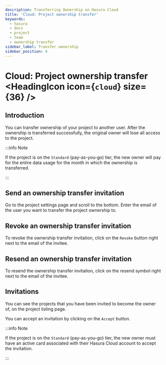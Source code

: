 ```yaml
---
description: Transferring Ownership on Hasura Cloud
title: 'Cloud: Project ownership transfer'
keywords:
  - hasura
  - docs
  - project
  - team
  - ownership transfer
sidebar_label: Transfer ownership
sidebar_position: 4
---
```



# Cloud: Project ownership transfer <HeadingIcon icon={`cloud`} size={36} />

## Introduction

You can transfer ownership of your project to another user. After the ownership is transferred successfully, the
original owner will lose all access to the project.

:::info Note

If the project is on the `Standard` (pay-as-you-go) tier, the new owner will pay for the entire data usage for the month
in which the ownership is transferred.

:::

## Send an ownership transfer invitation

Go to the project settings page and scroll to the bottom. Enter the email of the user you want to transfer the project
ownership to.

<Thumbnail src='/img/graphql/cloud/projects/transfer-ownership.png' alt='Transfer Project Ownership' width='1146px' />

## Revoke an ownership transfer invitation

To revoke the ownership transfer invitation, click on the `Revoke` button right next to the email of the invitee.

<Thumbnail
  src='/img/graphql/cloud/projects/remove-ownership.png'
  alt='Remove transfer ownership invite'
  width='1146px'
/>

## Resend an ownership transfer invitation

To resend the ownership transfer invitation, click on the resend symbol right next to the email of the invitee.

<Thumbnail
  src='/img/graphql/cloud/projects/resent-ownership.png'
  alt='Resend transfer ownership invite'
  width='1146px'
/>

## Invitations

You can see the projects that you have been invited to become the owner of, on the project listing page.

<Thumbnail
  src='/img/graphql/cloud/projects/project-ownership-invitation.png'
  alt='Projects invited to own'
  width='1146px'
/>

You can accept an invitation by clicking on the `Accept` button.

:::info Note

If the project is on the `Standard` (pay-as-you-go) tier, the new owner must have an active card associated with their
Hasura Cloud account to accept the invitation.

:::
